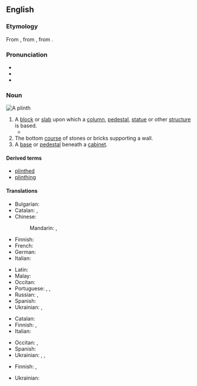 ==English==

===Etymology===
From {{uder|en|fr|plinthe}}, from {{uder|en|la|plinthus}}, from {{uder|en|grc|πλίνθος||brick}}.

===Pronunciation===
* {{IPA|en|/plɪnθ/}}
* {{audio|en|LL-Q1860 (eng)-Vealhurl-plinth.wav |Audio (UK)}}
* {{rhymes|en|ɪnθ|s=1}}

{{wikipedia}}

===Noun===
[[Image:Plinth.jpg|thumb|A plinth]]
{{en-noun}}

# A [[block]] or [[slab]] upon which a [[column]], [[pedestal]], [[statue]] or other [[structure]] is based.
#* {{quote-book|en|year=1963|author={{w|Margery Allingham}}
|title={{w|The China Governess}}
|chapter=Foreword|url=http://openlibrary.org/works/OL2004261W
|passage=He turned back to the scene before him and the enormous new block of council dwellings. The design was some way after Corbusier but the block was built up on '''plinths''' and resembled an Atlantic liner swimming diagonally across the site.}}
# The bottom [[course]] of stones or bricks supporting a wall.
# A [[base]] or [[pedestal]] beneath a [[cabinet]].

====Derived terms====
* [[plinthed]] {{i|adjective}}
* [[plinthing]] {{i|verb}}

====Translations====
{{trans-top|base for column, pedestal or statue}}
* Bulgarian: {{t+|bg|пиедестал|m}}
* Catalan: {{t+|ca|sòcol|m}}, {{t|ca|basament|m}}
* Chinese:
*: Mandarin: {{t+|cmn|礎|sc=Hani}}, {{t+|cmn|础|tr=chǔ|sc=Hani}}
* Finnish: {{t+|fi|jalusta}}
* French: {{t+|fr|plinthe|f}}
* German: {{t+|de|Sockel|m}}
* Italian: {{t+|it|plinto|m}}
{{trans-mid}}
* Latin: {{t|la|plinthus|m}}
* Malay: {{t|ms|alas tiang}}
* Occitan: {{t|oc|plint|m}}
* Portuguese: {{t|pt|plinto|m}}, {{t|pt|alaque|m}}, {{t|pt|soclo|m}}
* Russian: {{t+|ru|цо́коль|m}}, {{t+|ru|постаме́нт|m}}
* Spanish: {{t+|es|zócalo|m}}
* Ukrainian: {{t|uk|постаме́нт}}, {{t|uk|п'єдестал}}
{{trans-bottom}}

{{trans-top|bottom course of stones supporting a wall}}
* Catalan: {{t+|ca|sòcol|m}}
* Finnish: {{t+|fi|kivijalka}}, {{t+|fi|sokkeli}}
* Italian: {{t+|it|zoccolo|m}}
{{trans-mid}}
* Occitan: {{t|oc|plint|m}}, {{t+|oc|sòcle}}
* Spanish: {{t|es|fundato}}
* Ukrainian: {{t+|uk|цо́коль}}, {{t|uk|підні́жок}}, {{t+|uk|підму́рок}}
{{trans-bottom}}

{{trans-top|base for a cabinet}}
* Finnish: {{t+|fi|jalusta}}, {{t+|fi|sokkeli}}
{{trans-mid}}
* Ukrainian: {{t|uk|цо́кольна пане́ль}}
{{trans-bottom}}